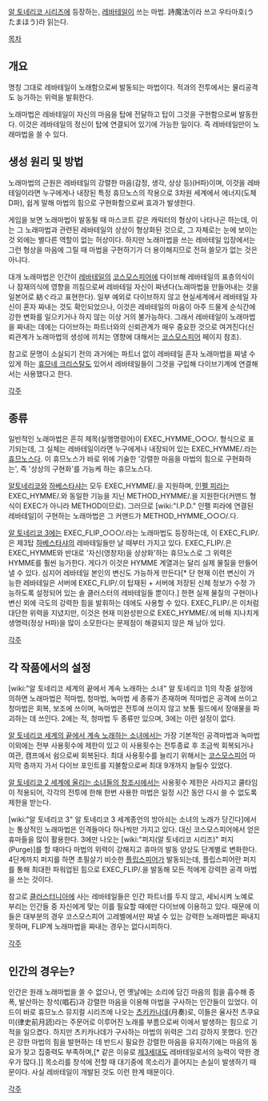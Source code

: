 [[알 토네리코 시리즈]]에 등장하는, [[레바테일]]이 쓰는 마법.
詩魔法이라 쓰고 우타마호(うたまほう)라 읽는다.

[[목차]]

== 개요 ==
명칭 그대로 레바테일이 노래함으로써 발동되는 마법이다. 적과의 전투에서는 물리공격도 능가하는 위력을 발휘한다.

노래마법은 레바테일이 자신의 마음을 탑에 전달하고 탑이 그것을 구현함으로써 발동한다. 이것은 레바테일의 정신이 탑에 연결되어 있기에 가능한 일이다. 즉 레바테일만이 노래마법을 쓸 수 있다.

== 생성 원리 및 방법 ==
노래마법의 근원은 레바테일의 강렬한 마음(감정, 생각, 상상 등)(H파)이며, 이것을 레바테일이라면 누구에게나 내장된 특정 휴므노스의 작용으로 3차원 세계에서 에너지(도체 D파), 쉽게 말해 마법의 힘으로 구현화함으로써 효과가 발생한다.

게임을 보면 노래마법이 발동될 때 마스코트 같은 캐릭터의 형상이 나타나곤 하는데, 이는 그 노래마법과 관련된 레바테일의 상상이 형상화된 것으로, 그 자체로는 눈에 보이는 것 외에는 별다른 역할이 없는 허상이다. 하지만 노래마법을 쓰는 레바테일 입장에서는 그런 형상을 마음에 그릴 때 마법을 구현하기가 더 용이해지므로 전혀 쓸모가 없는 것은 아니다.

대개 노래마법은 인간이 [[레바테일]]의 [[코스모스피어]]에 다이브해 레바테일의 표층의식이나 잠재의식에 영향을 끼침으로써 레바테일 자신이 짜낸다(노래마법을 만들어내는 것을 일본어로 紡ぐ라고 표현한다). 일부 예외로 다이브하지 않고 현실세계에서 레바테일 자신이 혼자 짜내는 것도 확인되었으나, 이것은 레바테일의 마음이 아주 드물게 순식간에 강한 변화를 일으키거나 하지 않는 이상 거의 불가능하다. 그래서 레바테일이 노래마법을 짜내는 데에는 다이브하는 파트너와의 신뢰관계가 매우 중요한 것으로 여겨진다(신뢰관계가 노래마법의 생성에 끼치는 영향에 대해서는 [[코스모스피어]] 페이지 참조).

참고로 문명이 소실되기 전의 과거에는 파트너 없이 레바테일 혼자 노래마법을 짜낼 수 있게 하는 [[휴므네 크리스탈]]도 있어서 레바테일들이 그것을 구입해 다이브기계에 연결해서는 사용했다고 한다.

[[각주]]

== 종류 ==
일반적인 노래마법은 흔히 제목(실행명령어)이 EXEC_HYMME_○○○/. 형식으로 표기되는데, 그 실체는 레바테일이라면 누구에게나 내장되어 있는 EXEC_HYMME/.라는 [[휴므노스]]다. 이 휴므노스가 바로 위에 기술한 '강렬한 마음을 마법의 힘으로 구현화하는', 즉 '상상의 구현화'를 가능케 하는 휴므노스다.

[[알토네리코]]와 [[하베스타샤]]는 모두 EXEC_HYMME/.을 지원하며, [[인펠 피라]]는 EXEC_HYMME/.와 동일한 기능을 지닌 METHOD_HYMME/.을 지원한다(커맨드 형식이 EXEC가 아니라 METHOD이므로). 그러므로 [wiki:"I.P.D." 인펠 피라에 연결된 레바테일]이 구현하는 노래마법은 그 커맨드가 METHOD_HYMME_○○○/.다.

[[알 토네리코 3]]에는 EXEC_FLIP_○○○/.라는 노래마법도 등장하는데, 이 EXEC_FLIP/.은 제3탑 [[하베스타샤]]의 레바테일들만 날 때부터 가지고 있다. EXEC_FLIP/.은 EXEC_HYMME와 반대로 '자신(영창자)을 상상화'하는 휴므노스로 그 위력은 HYMME를 훨씬 능가한다. 게다가 이것은 HYMME 계열과는 달리 실제 물질을 만들어낼 수 있다. 심지어 레바테일 본인의 변신도 가능하게 만든다[* 단 현재 이런 변신이 가능한 레바테일은 서버에 EXEC_FLIP/.이 탑재된 + 서버에 저장된 신체 정보가 수정 가능하도록 설정되어 있는 솔 클러스터의 레바테일들 뿐이다.] 한편 실제 물질의 구현이나 변신 외에 극도의 강력한 힘을 발휘하는 데에도 사용할 수 있다.
EXEC_FLIP/.은 이처럼 대단한 위력을 지녔지만, 이것은 현재 미완성판으로 EXEC_HYMME/.에 비해 지나치게 생명력(정상 H파)을 많이 소모한다는 문제점이 해결되지 않은 채 남아 있다.

[[각주]]

== 각 작품에서의 설정 ==
[wiki:"알 토네리코 세계의 끝에서 계속 노래하는 소녀" 알 토네리코 1]의 작중 설정에 의하면 노래마법은 적마법, 청마법, 녹마법 세 종류가 존재하며 적마법은 공격에 쓰이고 청마법은 회복, 보조에 쓰이며, 녹마법은 전투에 쓰이지 않고 보통 필드에서 장애물을 파괴하는 데 쓰인다.
2에는 적, 청마법 두 종류만 있으며, 3에는 이런 설정이 없다.

[[알 토네리코 세계의 끝에서 계속 노래하는 소녀]]에서는 가장 기본적인 공격마법과 녹마법 이외에는 전부 사용횟수에 제한이 있고 이 사용횟수는 전투종료 후 조금씩 회복되거나 여관, 캠프에서 쉼으로써 회복된다. 최대 사용횟수를 늘리기 위해서는 [[코스모스피어]] 마지막 층까지 가서 다이브 포인트를 지불함으로써 최대 9개까지 늘릴수 있었다.

[[알 토네리코 2 세계에 울리는 소녀들의 창조시]]에서는 사용횟수 제한은 사라지고 쿨타임이 적용되어, 각각의 전투에 한해 한번 사용한 마법은 일정 시간 동안 다시 쓸 수 없도록 제한을 받는다.

[wiki:"알 토네리코 3" 알 토네리코 3 세계종언의 방아쇠는 소녀의 노래가 당긴다]에서는 통상적인 노래마법은 인격들마다 하나씩만 가지고 있다. 대신 코스모스피어에서 얻은 휴마들을 많이 활용한다.
3에만 나오는 [wiki:"퍼지(알 토네리코 시리즈)" 퍼지(Purge)]를 할 때마다 마법의 위력이 강해지고 휴마의 발동 양상도 단계별로 변화한다. 4단계까지 퍼지를 하면 초필살기 비슷한 [[플립스피어]]가 발동되는데, 플립스피어란 퍼지를 통해 최대한 파워업된 힘으로  EXEC_FLIP/.을 발동해 모든 적에게 강력한 공격 마법을 쓰는 것이다.

참고로 [[클러스터니아]]에 사는 레바테일들은 인간 파트너를 두지 않고, 세뇌시켜 노예로 부리는 인간들 중 자신에게 맞는 이를 필요할 때에만 다이브에 이용하고 있다. 때문에 이들은 대부분의 경우 코스모스피어 고레벨에서만 짜낼 수 있는 강력한 노래마법은 짜내지 못하며, FLIP계 노래마법을 짜내는 경우는 없다시피하다.

[[각주]]

== 인간의 경우는? ==
인간은 원래 노래마법을 쓸 수 없으나, 먼 옛날에는 소리에 담긴 마음의 힘을 흡수해 증폭, 발산하는 창석(唱石)과 강렬한 마음을 이용해 마법을 구사하는 인간들이 있었다. 이드이 바로 휴므노스 뮤지컬 시리즈에 나오는 [[츠키카나데]](月奏)로, 이들은 율사전 츠쿠요미(律史前月読)라는 주문어로 이루어진 노래를 부름으로써 이에서 발생하는 힘으로 기적을 일으켰다. 하지만 츠키카나데가 구사하는 마법의 위력은 그리 강하지 못했다. 인간은 강한 마법의 힘을 발현하는 데 반드시 필요한 강렬한 마음을 유지하기에는 마음의 동요가 잦고 집중력도 부족하며,[* 같은 이유로 [[제3세대]]도 레바테일로서의 능력이 약한 경우가 많다.]] 목소리를 창석에 전할 때 대기중에 목소리가 흩어지는 손실이 발생하기 때문이다. 사실 레바테일이 개발된 것도 이런 한계 때문이다.

[[각주]]
